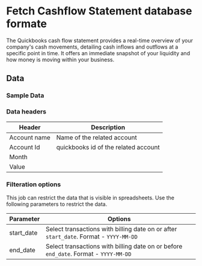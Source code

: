 # Fetch Cashflow Statement database formate

The Quickbooks cash flow statement provides a real-time overview of your company's cash movements, detailing cash inflows and outflows at a specific point in time. It offers an immediate snapshot of your liquidity and how money is moving within your business. 

<AddJob
  template="gsheet_quickbooks_db_cash_flow_statement"
/>


## Data

### Sample Data

<Gsheet
  src="https://docs.google.com/spreadsheets/d/1KWa16ZCTRUdIF7LXFQzgCaBXEze4fpGWaV77tc8Q_Y8/edit#gid=796673755"
/>


### Data headers

| Header | Description |
|----|----|
| Account name | Name of the related account |
| Account Id | quickbooks id of the related account |
| Month |  |
| Value |  |


### Filteration options

This job can restrict the data that is visible in spreadsheets. Use the following parameters to restrict the data.

| Parameter | Options |
|----|----|
| start_date | Select transactions with billing date on or after `start_date`. Format - `YYYY-MM-DD` |
| end_date | Select transactions with billing date on or before `end_date`. Format - `YYYY-MM-DD` |

<!---
## Others

### Similar jobs

Similar sort of data can be achieved by using get accounting transaction job and filtering it by invoice type. 

### Reports that use this job

Here are some of the report templates that use this job: 
-->
